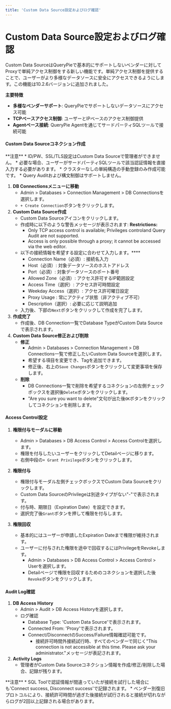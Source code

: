 ```yaml
---
title: 'Custom Data Source設定およびログ確認'
---
```



# Custom Data Source設定およびログ確認

Custom Data SourceはQueryPieで基本的にサポートしないベンダーに対してProxyで単純アクセス制御をする新しい機能です。単純アクセス制御を提供することで、ユーザーがより多様なデータソースに安全にアクセスできるようにします。この機能は10.2.6バージョンに追加されました。

**主要特徴**

* **多様なベンダーサポート**: QueryPieでサポートしないデータソースにアクセス可能
* **TCPベースアクセス制御**: ユーザーとIPベースのアクセス制御提供
* **Agentベース接続**: QueryPie Agentを通じてサードパーティSQLツールで接続可能

#### Custom Data Sourceコネクション作成

<Callout type="important">
**注意**
* ID/PW、SSL/TLS設定はCustom Data Sourceで管理者ができません。
  * 必要な場合、ユーザーがサードパーティSQLツールで該当認証情報を直接入力する必要があります。
* クラスターなしの単純構造の手動登録のみ作成可能です。
* Query Auditおよび構文制御はサポートしません。
</Callout>

1. **DB Connectionsメニューに移動**
   * Admin &gt; Databases &gt; Connection Management &gt; DB Connectionsを選択します。
   * `+ Create Connection`ボタンをクリックします。
2. **Custom Data Source作成**
   * Custom Data Sourceアイコンをクリックします。
   * 作成時に以下のような警告メッセージが表示されます: **Restrictions:**
     * Only TCP access control is available; Privileges controland Query Audit are not supported.
     * Access is only possible through a proxy; it cannot be accessed via the web editor.
   * 以下の接続情報を希望する設定に合わせて入力します。****
     * Connection Name（必須）: 接続名入力
     * Host（必須）: 対象データソースのホストアドレス
     * Port（必須）: 対象データソースのポート番号
     * Allowed Zone（必須）: アクセス許可するIP範囲設定
     * Access Time（選択）: アクセス許可時間設定
     * Weekday Access（選択）: アクセス許可曜日設定
     * Proxy Usage : 常にアクティブ状態（非アクティブ不可）
     * Description（選択）: 必要に応じて説明追加
   * 入力後、下部の`Next`ボタンをクリックして作成を完了します。
3. **作成完了**
   * 作成後、DB Connection一覧でDatabase TypeがCustom Data Sourceで表示されます。
4. **Custom Data Source修正および削除**
   * **修正**
     * Admin &gt; Databases &gt; Connection Management &gt; DB Connections一覧で修正したいCustom Data Sourceを選択します。
     * 希望する項目を変更でき、Tagを追加できます。
     * 修正後、右上の`Save Changes`ボタンをクリックして変更事項を保存します。
   * **削除**
     * DB Connections一覧で削除を希望するコネクションの左側チェックボックスを選択後`Delete`ボタンをクリックします。
     * "Are you sure you want to delete"文句が出た後`OK`ボタンをクリックしてコネクションを削除します。

#### Access Control設定

1. **権限付与モーダルに移動**
   * Admin &gt; Databases &gt; DB Access Control &gt; Access Controlを選択します。
   * 権限を付与したいユーザーをクリックしてDetailページに移ります。
   * 右側中段の`+ Grant Privilege`ボタンをクリックします。
2. **権限付与**
   * 権限付与モーダル左側チェックボックスでCustom Data Sourceをクリックします。
   * Custom Data SourceのPrivilegeは別途タイプがない"-"で表示されます。
   * 付与時、期限日（Expiration Date）を設定できます。
   * 選択完了後`Grant`ボタンを押して権限を付与します。


1. **権限回収**
   * 基本的にはユーザーが申請したExpiration Dateまで権限が維持されます。
   * ユーザーに付与された権限を途中で回収するにはPrivilegeをRevokeします。
     * Admin &gt; Databases &gt; DB Access Control &gt; Access Control &gt; Userを選択します。
     * Detailページで権限を回収するためのコネクションを選択した後`Revoke`ボタンをクリックします。

#### Audit Log確認

1. **DB Access History**
   * Admin &gt; Audit &gt; DB Access Historyを選択します。
   * ログ確認
     * Database Type: 'Custom Data Source'で表示されます。
     * Connected From: 'Proxy'で表示されます。
     * Connect/DisconnectのSuccess/Failure情報確認可能です。
       * 接続許可時間外接続試行時、すべてのベンダーで同じく"This connection is not accessible at this time. Please ask your administrator."メッセージが表記されます。
2. **Activity Logs**
   * 管理者がCustom Data Sourceコネクション情報を作成/修正/削除した場合、記録が残ります。

<Callout type="important">
**注意**
* SQL Toolで認証情報が間違っていたが接続を試行した場合にも'Connect success, Disconnect success'で記録されます。
* ベンダー別復旧プロトコルにより、接続許可時間が過ぎた後接続が試行されると接続が切れながらログが2回以上記録される場合があります。
</Callout>
